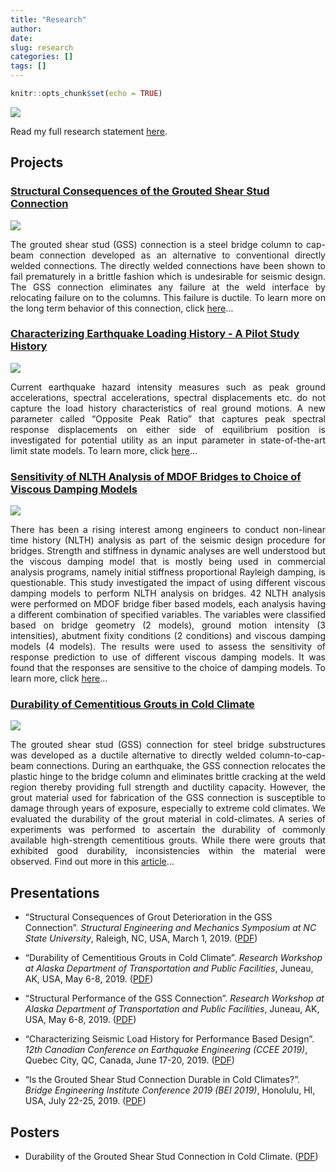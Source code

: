 ```yaml
---
title: "Research"
author:
date: 
slug: research
categories: []
tags: []
---
```


```r
knitr::opts_chunk$set(echo = TRUE)
```

<img src="\pictures\Action_pic1.JPG"
style="max-width:70%;min-width:40px;float:center;">

Read my full research statement [here](\projects\2019\09\28\research-statement).

## Projects

### [Structural Consequences of the Grouted Shear Stud Connection](\projects\2019\02\20\structural-consequences-in-gss) 

<img src="\figures\GSSbent.jpg"
style="max-width:40%;min-width:40px;float:center;">

<div style="text-align: justify"> The grouted shear stud (GSS) connection is a steel bridge column to cap-beam connection developed as an alternative to conventional directly welded connections. The directly welded connections have been shown to fail prematurely in a brittle fashion which is undesirable for seismic design. The GSS connection eliminates any failure at the weld interface by relocating failure on to the columns. This failure is ductile. To learn more on the long term behavior of this connection, click [here](\projects\2019\02\20\structural-consequences-in-gss)... </div>


### [Characterizing Earthquake Loading History - A Pilot Study History](\projects\2020\01\30\balance-ratio-to-characterize-earthquake-loading-history-a-pilot-study)

<img src="\figures\Balanceratio_definition.png"
style="max-width:60%;min-width:40px;float:center;">

<div style="text-align: justify"> Current earthquake hazard intensity measures such as peak ground accelerations, spectral accelerations, spectral displacements etc. do not capture the load history characteristics of real ground motions. A new parameter called "Opposite Peak Ratio" that captures peak spectral response displacements on either side of equilibrium position is investigated for potential utility as an input parameter in state-of-the-art limit state models. To learn more, click [here](\projects\2020\01\30\balance-ratio-to-characterize-earthquake-loading-history-a-pilot-study)... </div>

### [Sensitivity of NLTH Analysis of MDOF Bridges to Choice of Viscous Damping Models](\projects\2017\04\27\sensitivity-of-nlth-analysis-of-mdof-bridges-to-choice-of-viscous-damping-models)

<img src="\figures\Viscous_damping_model.png"
style="max-width:80%;min-width:40px;float:center;">

<div style="text-align: justify"> There has been a rising interest among engineers to conduct non-linear time history (NLTH) analysis as part
of the seismic design procedure for bridges. Strength and stiffness in dynamic
analyses are well understood but the viscous damping model that is mostly being used in commercial analysis
programs, namely initial stiffness proportional Rayleigh damping, is questionable. This study investigated the impact of using different viscous damping models to perform NLTH analysis on bridges. 42 NLTH analysis were performed on MDOF bridge fiber based models, each analysis having a different
combination of specified variables. The variables were classified based on bridge geometry (2 models), ground
motion intensity (3 intensities), abutment fixity conditions (2 conditions) and viscous damping models (4
models). The results were used to assess the sensitivity of response prediction to use of different viscous
damping models. It was found that the responses are sensitive to the choice of damping models. To learn more, click [here](\projects\2017\04\27\sensitivity-of-nlth-analysis-of-mdof-bridges-to-choice-of-viscous-damping-models)... </div>

### [Durability of Cementitious Grouts in Cold Climate](\files\Durability_part.pdf)

<img src="\figures\Frequency_measurement.jpg"
style="max-width:40%;min-width:40px;float:center;">

<div style="text-align: justify">  The grouted shear stud (GSS) connection for steel bridge substructures was developed as a ductile alternative to directly
welded column-to-cap-beam connections. During an earthquake, the GSS connection relocates the plastic hinge to the bridge column and eliminates brittle cracking
at the weld region thereby providing full strength and ductility capacity. However, the grout material
used for fabrication of the GSS connection is susceptible to damage through years of exposure, especially to extreme cold
climates. We evaluated the durability of the grout material in cold-climates.  A
series of experiments was performed to ascertain the durability of commonly available high-strength cementitious grouts.
While there were grouts that exhibited good durability, inconsistencies within the material were observed. Find out more in this [article](\files\Durability_part.pdf)... </div>



## Presentations

* "Structural Consequences of Grout Deterioration in the GSS Connection". _Structural Engineering and Mechanics Symposium at NC State University_, Raleigh, NC, USA, March 1, 2019. ([PDF](\files\SEM_Symposium_2019_March.pdf))

* "Durability of Cementitious Grouts in Cold Climate". _Research Workshop at Alaska Department of Transportation and Public Facilities_, Juneau, AK, USA, May 6-8, 2019. ([PDF](\files\AKDOT_Workshop_part1.pdf))

* "Structural Performance of the GSS Connection". _Research Workshop at Alaska Department of Transportation and Public Facilities_, Juneau, AK, USA, May 6-8, 2019. ([PDF](\files\AKDOT_Workshop_part2.pdf))

* "Characterizing Seismic Load History for Performance Based Design". _12th Canadian Conference on Earthquake Engineering (CCEE 2019)_, Quebec City, QC, Canada, June 17-20, 2019. ([PDF](\files\12CCEE_Presentation.pdf))

* "Is the Grouted Shear Stud Connection Durable in Cold Climates?". _Bridge Engineering Institute Conference 2019 (BEI 2019)_, Honolulu, HI, USA, July 22-25, 2019. ([PDF](\files\BEIconf.pdf))

## Posters

* Durability of the Grouted Shear Stud Connection in Cold Climate. ([PDF](\files\GSSdurability_poster.pdf))